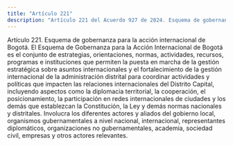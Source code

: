 ```yaml
---
title: "Artículo 221"
description: "Artículo 221 del Acuerdo 927 de 2024. Esquema de gobernanza para la acción internacional de Bogotá."
---
```


Artículo 221. Esquema de gobernanza para la acción internacional de Bogotá. El Esquema de Gobernanza para la Acción Internacional de Bogotá es el conjunto de estrategias, orientaciones, normas, actividades, recursos, programas e instituciones que permiten la puesta en marcha de la gestión estratégica sobre asuntos internacionales y el fortalecimiento de la gestión internacional de la administración distrital para coordinar actividades y políticas que impacten las relaciones internacionales del Distrito Capital, incluyendo aspectos como la diplomacia territorial, la cooperación, el posicionamiento, la participación en redes internacionales de ciudades y los demás que establezcan la Constitución, la Ley y demás normas nacionales y distritales. Involucra los diferentes actores y aliados del gobierno local, organismos gubernamentales a nivel nacional, internacional, representantes diplomáticos, organizaciones no gubernamentales, academia, sociedad civil, empresas y otros actores relevantes.